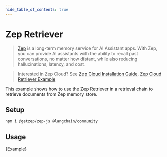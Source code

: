 ```yaml
---
hide_table_of_contents: true
---
```


# Zep Retriever

>[Zep](http://www.getzep.com) is a long-term memory service for AI Assistant apps.
> With Zep, you can provide AI assistants with the ability to recall past conversations, no matter how distant,
> while also reducing hallucinations, latency, and cost.

> Interested in Zep Cloud? See [Zep Cloud Installation Guide](https://help.getzep.com/sdks), [Zep Cloud Retriever Example](https://help.getzep.com/langchain/examples/rag-message-history-example)

This example shows how to use the Zep Retriever in a retrieval chain to retrieve documents from Zep memory store.

## Setup


<IntegrationInstallTooltip></IntegrationInstallTooltip>

```bash npm2yarn
npm i @getzep/zep-js @langchain/community
```

## Usage


<CodeBlock language="typescript">{Example}</CodeBlock>
